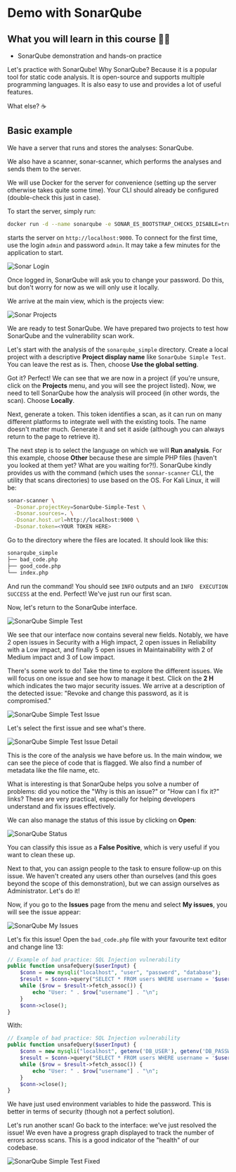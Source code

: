 # Demo with SonarQube

## What you will learn in this course 🧐🧐

- SonarQube demonstration and hands-on practice

Let's practice with SonarQube! Why SonarQube? Because it is a popular tool for static code analysis. It is open-source and supports multiple programming languages. It is also easy to use and provides a lot of useful features.

What else? ☕️

## Basic example

We have a server that runs and stores the analyses: SonarQube.

We also have a scanner, sonar-scanner, which performs the analyses and sends them to the server.

We will use Docker for the server for convenience (setting up the server otherwise takes quite some time). Your CLI should already be configured (double-check this just in case).

To start the server, simply run:

```bash
docker run -d --name sonarqube -e SONAR_ES_BOOTSTRAP_CHECKS_DISABLE=true -p 9000:9000 sonarqube:latest
```

starts the server on `http://localhost:9000`. To connect for the first time, use the login `admin` and password `admin`. It may take a few minutes for the application to start.

![Sonar Login](https://cyber-lead-assets.s3.amazonaws.com/M01-Security_Evaluation_and_Testing_(Red)/D02-Static_Code_Analysis/01-lectures/sonarqube-basic1.png)

Once logged in, SonarQube will ask you to change your password. Do this, but don't worry for now as we will only use it locally.

We arrive at the main view, which is the projects view:

![Sonar Projects](https://cyber-lead-assets.s3.amazonaws.com/M01-Security_Evaluation_and_Testing_(Red)/D02-Static_Code_Analysis/01-lectures/sonarqube-basic2.png)

We are ready to test SonarQube. We have prepared two projects to test how SonarQube and the vulnerability scan work.

Let's start with the analysis of the `sonarqube_simple` directory. Create a local project with a descriptive **Project display name** like `SonarQube Simple Test`. You can leave the rest as is. Then, choose **Use the global setting**.

Got it? Perfect! We can see that we are now in a project (if you're unsure, click on the **Projects** menu, and you will see the project listed). Now, we need to tell SonarQube how the analysis will proceed (in other words, the scan). Choose **Locally**.

Next, generate a token. This token identifies a scan, as it can run on many different platforms to integrate well with the existing tools. The name doesn't matter much. Generate it and set it aside (although you can always return to the page to retrieve it).

The next step is to select the language on which we will **Run analysis**. For this example, choose **Other** because these are simple PHP files (haven't you looked at them yet? What are you waiting for?!). SonarQube kindly provides us with the command (which uses the `sonnar-scanner` CLI, the utility that scans directories) to use based on the OS. For Kali Linux, it will be:

```bash
sonar-scanner \
  -Dsonar.projectKey=SonarQube-Simple-Test \
  -Dsonar.sources=. \
  -Dsonar.host.url=http://localhost:9000 \
  -Dsonar.token=<YOUR TOKEN HERE>
```

Go to the directory where the files are located. It should look like this:

```bash
sonarqube_simple
├── bad_code.php
├── good_code.php
└── index.php
```

And run the command! You should see `INFO` outputs and an `INFO  EXECUTION SUCCESS` at the end. Perfect! We've just run our first scan.

Now, let's return to the SonarQube interface.

![SonarQube Simple Test](https://cyber-lead-assets.s3.amazonaws.com/M01-Security_Evaluation_and_Testing_(Red)/D02-Static_Code_Analysis/01-lectures/sonarqube-basic3.png)

We see that our interface now contains several new fields. Notably, we have 2 open issues in Security with a High impact, 2 open issues in Reliability with a Low impact, and finally 5 open issues in Maintainability with 2 of Medium impact and 3 of Low impact.

There's some work to do! Take the time to explore the different issues. We will focus on one issue and see how to manage it best. Click on the **2 H** which indicates the two major security issues. We arrive at a description of the detected issue: "Revoke and change this password, as it is compromised."

![SonarQube Simple Test Issue](https://cyber-lead-assets.s3.amazonaws.com/M01-Security_Evaluation_and_Testing_(Red)/D02-Static_Code_Analysis/01-lectures/sonarqube-basic4.png)

Let's select the first issue and see what's there.

![SonarQube Simple Test Issue Detail](https://cyber-lead-assets.s3.amazonaws.com/M01-Security_Evaluation_and_Testing_(Red)/D02-Static_Code_Analysis/01-lectures/sonarqube-basic5.png)

This is the core of the analysis we have before us. In the main window, we can see the piece of code that is flagged. We also find a number of metadata like the file name, etc.

What is interesting is that SonarQube helps you solve a number of problems: did you notice the "Why is this an issue?" or "How can I fix it?" links? These are very practical, especially for helping developers understand and fix issues effectively.

We can also manage the status of this issue by clicking on **Open**:

![SonarQube Status](https://cyber-lead-assets.s3.amazonaws.com/M01-Security_Evaluation_and_Testing_(Red)/D02-Static_Code_Analysis/01-lectures/sonarqube-basic6.png)

You can classify this issue as a **False Positive**, which is very useful if you want to clean these up.

Next to that, you can assign people to the task to ensure follow-up on this issue. We haven't created any users other than ourselves (and this goes beyond the scope of this demonstration), but we can assign ourselves as Administrator. Let's do it!

Now, if you go to the **Issues** page from the menu and select **My issues**, you will see the issue appear:

![SonarQube My Issues](https://cyber-lead-assets.s3.amazonaws.com/M01-Security_Evaluation_and_Testing_(Red)/D02-Static_Code_Analysis/01-lectures/sonarqube-basic7.png)

Let's fix this issue! Open the `bad_code.php` file with your favourite text editor and change line 13:

```php
// Example of bad practice: SQL Injection vulnerability
public function unsafeQuery($userInput) {
	$conn = new mysqli("localhost", "user", "password", "database");
	$result = $conn->query("SELECT * FROM users WHERE username = '$userInput'");
	while ($row = $result->fetch_assoc()) {
		echo "User: " . $row["username"] . "\n";
	}
	$conn->close();
}
```

With:

```php
// Example of bad practice: SQL Injection vulnerability
public function unsafeQuery($userInput) {
	$conn = new mysqli("localhost", getenv('DB_USER'), getenv('DB_PASSWORD'), "database");
	$result = $conn->query("SELECT * FROM users WHERE username = '$userInput'");
	while ($row = $result->fetch_assoc()) {
		echo "User: " . $row["username"] . "\n";
	}
	$conn->close();
}
```

We have just used environment variables to hide the password. This is better in terms of security (though not a perfect solution).

Let's run another scan! Go back to the interface: we've just resolved the issue! We even have a progress graph displayed to track the number of errors across scans. This is a good indicator of the "health" of our codebase.

![SonarQube Simple Test Fixed](https://cyber-lead-assets.s3.amazonaws.com/M01-Security_Evaluation_and_Testing_(Red)/D02-Static_Code_Analysis/01-lectures/sonarqube-basic8.png)
